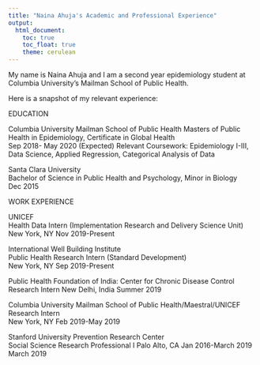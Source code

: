 ```yaml
---
title: "Naina Ahuja's Academic and Professional Experience"
output: 
  html_document:
    toc: true
    toc_float: true
    theme: cerulean
---
```


My name is Naina Ahuja and I am a second year epidemiology student at Columbia University's Mailman School of Public Health.

Here is a snapshot of my relevant experience:

EDUCATION

Columbia University Mailman School of Public Health					                            Masters of Public Health in Epidemiology, Certificate in Global Health         
Sep 2018- May 2020 (Expected)
Relevant Coursework: Epidemiology I-III, Data Science, Applied Regression, Categorical Analysis of Data

Santa Clara University 			                                          			           
Bachelor of Science in Public Health and Psychology, Minor in Biology 			        
Dec 2015	

WORK EXPERIENCE

UNICEF 		             						
Health Data Intern (Implementation Research and Delivery Science Unit)			        
New York, NY
Nov 2019-Present

International Well Building Institute 		             						
Public Health Research Intern (Standard Development)	
New York, NY
Sep 2019-Present
 	
Public Health Foundation of India: Center for Chronic Disease Control			         
Research Intern	
New Delhi, India
Summer 2019

Columbia University Mailman School of Public Health/Maestral/UNICEF		             
Research Intern		
New York, NY
Feb 2019-May 2019

Stanford University Prevention Research Center  	  
Social Science Research Professional I
Palo Alto, CA
Jan 2016-March 2019 March 2019          	               




